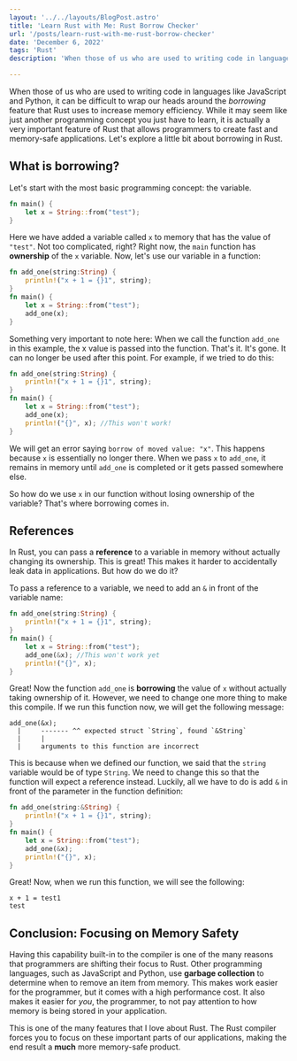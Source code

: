 ---
layout: '../../layouts/BlogPost.astro'
title: 'Learn Rust with Me: Rust Borrow Checker'
url: '/posts/learn-rust-with-me-rust-borrow-checker'
date: 'December 6, 2022'
tags: 'Rust'
description: 'When those of us who are used to writing code in languages like JavaScript and Python, it can be difficult to wrap our heads around the *borrowing* feature that Rust uses to increase memory efficiency. After you read this article, you will have everything you need to understand references and borrowing in Rust!'

---
When those of us who are used to writing code in languages like JavaScript and Python, it can be difficult to wrap our heads around the *borrowing* feature that Rust uses to increase memory efficiency. While it may seem like just another programming concept you just have to learn, it is actually a very important feature of Rust that allows programmers to create fast and memory-safe applications. Let's explore a little bit about borrowing in Rust.

## What is borrowing?
Let's start with the most basic programming concept: the variable.

```rust
fn main() {
	let x = String::from("test");
}
```

Here we have added a variable called `x` to memory that has the value of `"test"`. Not too complicated, right? Right now, the `main` function has **ownership** of the `x` variable. Now, let's use our variable in a function:

```rust
fn add_one(string:String) {
	println!("x + 1 = {}1", string);
}
fn main() {
	let x = String::from("test");
	add_one(x);
}
```

Something very important to note here: When we call the function `add_one` in this example, the x value is passed into the function. That's it. It's gone. It can no longer be used after this point. For example, if we tried to do this:

```rust
fn add_one(string:String) {
	println!("x + 1 = {}1", string);
}
fn main() {
	let x = String::from("test");
	add_one(x);
 	println!("{}", x); //This won't work!
}
```

We will get an error saying `borrow of moved value: "x"`. This happens because `x` is essentially no longer there. When we pass `x` to `add_one`, it remains in memory until `add_one` is completed or it gets passed somewhere else. 

So how do we use `x` in our function without losing ownership of the variable? That's where borrowing comes in.

## References
In Rust, you can pass a **reference** to a variable in memory without actually changing its ownership. This is great! This makes it harder to accidentally leak data in applications. But how do we do it?

To pass a reference to a variable, we need to add an `&` in front of the variable name:

```rust
fn add_one(string:String) {
	println!("x + 1 = {}1", string);
}
fn main() {
	let x = String::from("test");
	add_one(&x); //This won't work yet
 	println!("{}", x);
}
```

Great! Now the function `add_one` is **borrowing** the value of `x` without actually taking ownership of it. However, we need to change one more thing to make this compile. If we run this function now, we will get the following message: 

```rust_errors
add_one(&x);
  |     ------- ^^ expected struct `String`, found `&String`
  |     |
  |     arguments to this function are incorrect
```

This is because when we defined our function, we said that the `string` variable would be of type `String`. We need to change this so that the function will expect a reference instead. Luckily, all we have to do is add `&` in front of the parameter in the function definition:

```rust
fn add_one(string:&String) {
	println!("x + 1 = {}1", string);
}
fn main() {
	let x = String::from("test");
	add_one(&x);
 	println!("{}", x);
}
```

Great! Now, when we run this function, we will see the following:

```terminal
x + 1 = test1
test
```

## Conclusion: Focusing on Memory Safety
Having this capability built-in to the compiler is one of the many reasons that programmers are shifting their focus to Rust. Other programming languages, such as JavaScript and Python, use **garbage collection** to determine when to remove an item from memory. This makes work easier for the programmer, but it comes with a high performance cost. It also makes it easier for *you*, the programmer, to not pay attention to how memory is being stored in your application.

This is one of the many features that I love about Rust. The Rust compiler forces you to focus on these important parts of our applications, making the end result a **much** more memory-safe product.
